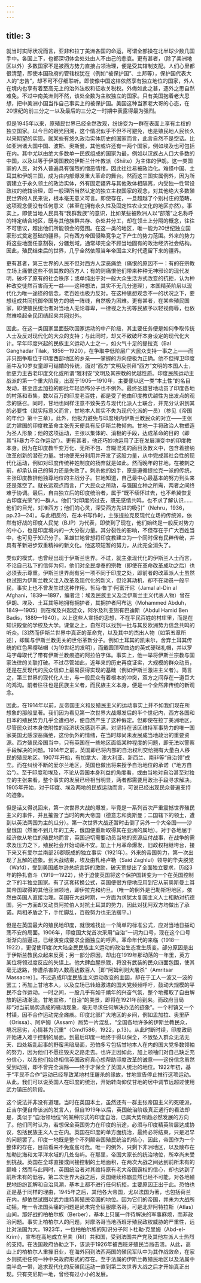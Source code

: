 ```yaml
---
---
---
```

title: 3
---




就当时实际状况而言，亚非和拉丁美洲各国的命运，可谓全部操在北半球少数几国手中。各国上下，也都深切体会处处由人不由己的悲哀。更有甚者，（除了美洲地区以外）多数国家不是被西方势力直接占领治理，便是受其辖制支配。人们心里都很清楚，即使本国政府的管辖权犹在（例如“被保护国”、土邦等），保护国代表大人的“忠告”，却不可不仔细聆听。即使像中国这样依然享有独立地位的国家，外人在境内也享有着至高无上的治外法权和征收关税权。外侮如此之甚，逐外之思自然难免。不过中南美洲则不然，该处全数为主权独立的国家。只有美国抱着老大思想，把中美洲小国当作自己事实上的被保护国。美国这种当家老大哥的心态，在20世纪的前三分之一以及最后的三分之一时期中表露得最为强烈。

但是1945年以来，原殖民世界已经全然改观，纷纷变为一群在表面上享有主权的独立国家。以今日的眼光回溯，这个情况似乎不但不可避免，也是殖民地人民长久以来期望的实现。就某些有悠久政治实体历史的国家而言，此言自然不是空话。比如亚洲诸大国中国、波斯、奥斯曼，其他或许还有一两个国家，例如埃及也可包括在内。其中尤以由绝大多数单一民族组成的国家为最，例如以汉族占人口大多数的中国，以及以等于伊朗国教的伊斯兰什叶教派（Shiite）为主体的伊朗。这一类国家的人民，对外人普遍具有强烈的憎恶情绪，因此往往易被政治化。难怪中国、土耳其和伊朗三国，成为由内部爆发重大革命的舞台。然而这三国实属例外，因为所谓建立于永久领土的政治实体，外有固定疆界与其他政体相隔离，内受独一性常设政权的统辖治理，即一般理所当然认定的独立主权国家的观念，对其他绝大多数殖民世界的人民来说，根本毫无意义可言。即使存在，一旦超越了个别村庄的范畴，这项观念便没有任何意义（甚至在拥有永久性及固定性农业文化的地区亦然）。事实上，即使当地人民具有“我群我族”的意识，比如某些被欧洲人以“部落”之名称呼的特定结合地区，既与其他族群共存、杂处并分工，却在领土上分隔的概念，往往不可思议，超出他们所能领会的范围。在这一类的地区，唯一能为20世纪独立国家形式奠定基础的疆界，只有西方帝国侵略竞争之下产生的势力范围。外来的势力将这些地面任意割裂，分疆划域，通常却完全不顾当地固有的政治经济社会结构。因此，殖民结束后的世界，几乎全然依照当年帝国主义时代遗留下来的疆界。

更有甚者，第三世界的人民不但对西方人深恶痛绝（痛恨的原因不一：有的在宗教立场上痛恨这些不信其教的西方人；有的则痛恨他们带来种种无神邪论的现代发明，破坏了原有的社会秩序；或单纯出于对一般大众生活方式改变的抗拒，认为种种改变徒然百害而无一益——这种想法，其实不无几分道理），本国精英阶层以现代化为唯一途径的信念，老百姓也极力反对。在这种思想观念不一的状况之下，要想组成共同抗御帝国势力的统一阵线，自然极为困难。更有甚者，在某些殖民国家，即使殖民统治者对当地人无论尊卑，一律视之为劣等民族予以轻视侮辱，也依然难唤起全民团结起来共同对外。

因此，在这一类国家里面鼓吹国家运动的中产阶级，其主要任务便是如何争取传统人士及反对现代化的大众的支持；与此同时，却又不致破坏本身设定的现代化大计。早年印度兴起的民族主义运动人士之一，如火气十足的提拉克（Bal Ganghadar Tilak，1856—1920），在争取中低阶层广大民众支持一事之上——而非只图争取位于印度西部地区的乡亲——掌握的方向便极为正确。他不但捍卫印度圣牛及10岁女童即可结婚的传统，面对“西方”文明及崇拜“西方”文明的本国人士，他更力主古老印度文化或所谓“雅利安”文明及其宗教的优越性质。印度民族运动主战派的第一个重大阶段，出现于1905—1910年，主要便以这一类“本土性”的名目发动，甚至连孟加拉的那批年轻恐怖分子也不例外。最终圣雄甘地动员了印度各地的村落和市集，数以百万的印度老百姓，都是受了他由印度教优越性为出发点的观念的感召。同时，甘地也同样注意不致失去与现代化派人士联合，并充分认识到其的必要性（就实际意义而言，甘地本人其实不失为现代化派的一员）（参见《帝国的年代》第十三章）。此外，他极力避免与印度境内伊斯兰教民众的对立——主张武力建国的印度教革命主张先天便具有反伊斯兰教倾向。甘地一手将政治人物塑造为圣人形象；他的这项运动，主张以集体的、消极的手段，达成革命的目的（即其“非暴力不合作运动”）。更有甚者，他还巧妙地运用了正在发展演变中的印度教本身。因为在印度教千变万化、无所不包、含糊混沌的面目及教义中，包含着接纳改革创新的潜在力量。甘地便充分利用并开发了这股力量，从中完成其社会性的现代化运动，例如对印度传统种姓制度的扬弃就是如此。然而晚年的甘地，在被刺之前，却承认自己的努力还是失败了。刺杀他的凶手，原是遵循提拉克一派的传统，主张印度教排他独尊地位的主战分子。甘地知道，自己最中心最基本的努力到头来还是落空了。就长远观点而言，广大民众之所动，与强国立种之所需，两者之间终难于协调。最后，自由独立后的印度统治者，属于“既不缅怀过去，也不希冀恢复古印度光荣”的一群人。他们“对印度的过去，既无感情共鸣，也不求了解认识……他们的目光，对准西方；他们的心灵，深受西方先进的吸引”（Nehru，1936，pp.23—24）。与此相反的，在本书写作时，主张提拉克反现代立场的传统派，依然有好战的印度人民党（BJP）为代表，即使到了现在，他们始终是一般反对势力的中心，也是印度境内的一大分裂力量。其分裂性的影响，不但存在于广大百姓当中，也可见于知识分子。圣雄甘地曾想将印度教建立为一个同时保有民粹传统，并具有革新进步双重精神的新文化。他这项短暂的努力，从此完全消失了。

类似的模式，也曾经出现于伊斯兰世界。不过，就主张现代化的伊斯兰人士而言，不论自己私下的信仰为何，他们对全民虔奉的宗教（即使在革命改革成功之后）也必须表示尊重。伊斯兰世界尚有另一项不同于印度之处，即前者的改革派人士虽然也试图为伊斯兰教义注入改革及现代化的新义，但论其动机，却不在动员一般平民，事实上也不曾发生过这种作用。哲马·鲁丁·阿富汗尼（Jamal al-Din al Afghani，1839—1897，编者注：埃及民族主义及泛伊斯兰主义代表人物）曾在伊朗、埃及、土耳其等地拥有拥护者，其拥护者阿布达（Mohammed Abduh，1849—1905）则在埃及兴起徒众，阿尔及利亚则有巴迪斯（Abdul Hamid Ben Badis，1889—1940）。以上这些人宣扬的思想，不在平民百姓的村庄里，而是在知识殿堂的学校及大学。课堂之上，自然可以找到一批与其反欧洲势力信念共鸣的听众。[3]然而伊斯兰世界中真正的革命党，以及其中的杰出人物（如第五章所述），却属与伊斯兰教无关的世俗革新分子。例如土耳其的凯末尔，舍弃土耳其传统的红色黑缨毡帽（为19世纪的发明），而戴圆顶窄曲边的英式硬毡礼帽，并以罗马字母取代了带有伊斯兰教痕迹的阿拉伯字体。事实上，他一举将伊斯兰宗教与国家法律的关联打破。不过尽管如此，近年来的历史再度证实，大规模的群众动员，还是在反现代的民众信仰上最易获得实现的基础（例如伊斯兰激进主义者）。简言之，第三世界的现代化人士，与一般民众有着根本的冲突，双方之间存在一道巨大的鸿沟。前者往往也是民族主义者，而民族主义本身，便是一个全然非传统的新观念。

因此，在1914年以前，反帝国主义和反殖民主义的运动事实上并不如我们现在所想象的那般显著。我们因为看见第一次世界大战爆发后的半个世纪内，西方各国和日本的殖民势力几乎全遭扫尽，便自然产生了这种假定。但即使在拉丁美洲地区，尽管民众对本身依附性的经济状况感到不满，对坚持在该区维持军事势力的唯一国家美国尤感深恶痛绝，这份仇外的情绪，在当时却尚未发展成当地政治的重要资源。西方殖民帝国当中，只有英国在一些地区面临某种程度的问题，即无法以警察手段解决的问题。1914年之前，英国即已将内部的自治权利交给拥有大量白人移民的殖民地区。1907年开始，有加拿大、澳大利亚、新西兰、南非等“自治领”成立。而在纠纷不断的爱尔兰地区，英国也做出将来授予自治地位的承诺（“地方自治”）。至于印度和埃及，不论从帝国本身利益的角度看，或由当地对自治甚至对独立的主张来看，整个事实的发展已经相当明显，两者都需要用政治手段寻求解决。1905年开始，对于印度、埃及两地的民族运动而言，可说已经出现民众普遍支持的迹象。

但是话又得说回来，第一次世界大战的爆发，毕竟是一系列首次严重震撼世界殖民主义的事件，并且摧毁了当时的两大帝国（德意志和奥斯曼；二国辖下的领土，遭到以英法两国为主的瓜分）。第一次世界大战还暂时击倒了另外一个大帝国——沙皇俄国（然而不到几年的工夫，俄国便重新取得其在亚洲的属地）。对于各地屈于经济依从地位的殖民地而言，英国迫切需要动员当地的资源应付战事，在战争的需求及压力之下，殖民社会开始动荡不安。加上十月革命爆发，旧政权相继垮台，接下来又有爱尔兰南部26郡既成的独立事实（1921年）。外来的帝国势力，第一次出现了瓦解的迹象。到大战结束，埃及由札格卢勒（Said Zaghlul）领导的华夫脱党（Wafd），受到美国威尔逊总统言辞的激励，破天荒提出了全面独立要求，历经3年的挣扎奋斗（1919—1922），终于迫使英国将这个保护国转变为一个在英国控制之下的半独立国家。有了这套转换公式，英国便很方便地应用到它从前奥斯曼土耳其帝国取得的其他亚洲领地，即伊拉克和约旦。（唯一的例外是巴勒斯坦地区，依然由英国人直接治理。英国在大战时期，一方面为求犹太复国主义人士相助对抗德国，另一方面却又动员阿拉伯人对抗土耳其的势力，因此对犹阿双方均做出了承诺。两相矛盾之下，手忙脚乱，百般努力也无法摆平。）

但是在英国最大的殖民地印度，就很难找出一个简单的标准公式，应对当地日益动荡不安的局面。1906年，印度国大党首次采用“自治”一词为口号，现在这个口号渐渐向前逼进，已经演变成要求全面独立的呼声。革命年代的来临（1918—1922），更促使印度次大陆全民民族主义运动的政治生态发生质变。部分原因是出于伊斯兰教民众起来反英；另一部分原因，却出在1919年那动荡的一年里，英方某位将领过度反应的失误上。他大肆血腥杀戮，将没有武装的民众四面包围，使其毫无退路，惨遭杀害的人数高达数百人［即“阿姆利则大屠杀”（Amritsar Massacre）］。不过造成印度民族主义运动改变的主因，却在于工人一波又一波的罢工；再加上甘地本人，以及立场已转趋激进的国大党频频呼吁，鼓动大规模的平民不合作运动。一时之间，一股几乎有如千禧年的兴奋气氛，整个地攫取了自由解放的运动潮流。甘地宣称，“自治”的美景，即将在1921年前到来。而政府当局却“对当前局势造成的骚动现象，毫无寻求任何解决办法的迹象”。一个村镇又一个村镇，因不合作运动完全瘫痪。印度北部广大地区的乡间，例如孟加拉、奥里萨（Orissa）、阿萨姆（Assam）局势一片混乱，“全国各地许多的伊斯兰教民众，境况恶劣，心情甚为沉重”（Cmd1586，1922，p.13）。从此时断时续，印度政局开始进入难于控制的局面。到最后印度一地终于得以保全，不致坠入群众无法无天、四处叛乱起事的野蛮黑暗局面，恐怕多亏包括甘地本人在内的国大党多数领袖的努力，因为他们不愿往毁灭之路走去。也许正因如此，加上领袖们对自己缺乏充分信心，以及他们始终相信英国政府真心想帮助印度改革的诚意——这份信念虽然受到动摇，却不曾完全消除——终于才保全了英国人统治的地位。1922年初，基于“平民不合作”运动已经导致某地村庄屠杀的缘故，甘地宣告停止推行这项运动。从此，我们可以说英国人在印度的统治，开始转向仰仗甘地的居中调节远超过使用武力镇压的阶段。

这个说法并非没有道理。当时在英国本土，虽然还有一群主张帝国主义的死硬派，丘吉尔便自命该派的发言人，但自1919年以后，英国统治阶级真正通行的看法却是，类似于“自治领地位”的某种形式的印度自治，已属大势所趋必然发展的方向了。他们同时认为，若想保全英国势力在印度的前途，必须与印度精英阶层达成协议，包括民族主义人士在内。英国在印度的单方面统治，最终必将结束，只是迟早的问题罢了。印度一地既是整个不列颠帝国殖民统治的核心，因此，帝国作为一个整体的存在，目前看来不免岌岌可危。唯一的例外，只剩下非洲地区，以及散布在加勒比海和太平洋水域的几处岛屿。在那里，帝国大家长的统治地位，所幸尚未受到挑战。英国在全球直接或间接控制的土地面积，在两次大战之间达到前所未有的巅峰；然而与此同时，英国统治者对其维持原有老大帝国霸权的信心，却也达到了前所未有的低谷。第二次世界大战之后，英国继续称霸显然已经不可能，对各地殖民地纷纷瓦解和自治风潮，基本上都不进行任何抗拒，主要原因正出于此。恐怕也正是基于同样的理由，1945年之后，其他各大帝国，尤以法国为著，也包括荷兰在内，却依然试图以武力维持其殖民帝国的地位。因为它们的帝国，并未为大战所动摇。唯一令法国头痛的问题是尚未完全征服摩洛哥。可是北非阿特拉斯（Atlas）山间，那好战的柏柏尔族（Berber），基本上只属一件待解决的军事麻烦，而非政治问题。事实上柏柏尔人的问题，对摩洛哥当地西班牙殖民政权威胁的严重性，远比对法国为大。1923年，一位柏柏尔族的知识分子阿卜杜勒·克里姆（Abd-el-Krim），宣布在高地成立里夫（Rif）共和国，受到法国共产党及其他左派人士热烈的支持。在法国政府协助之下，该派于1926年被西班牙殖民当局击溃。从此，高山上的柏柏尔人重操旧业，在海外回到法西两国的殖民军队中为其作战效命，在家乡则抗拒任何一种中央政府形式的存在。至于法属的伊斯兰教殖民地区以及法属中南半岛一带，追求现代化的反殖民运动一直到第二次世界大战之后才开始真正出现。只有突尼斯一地，曾经有过小小的发展。